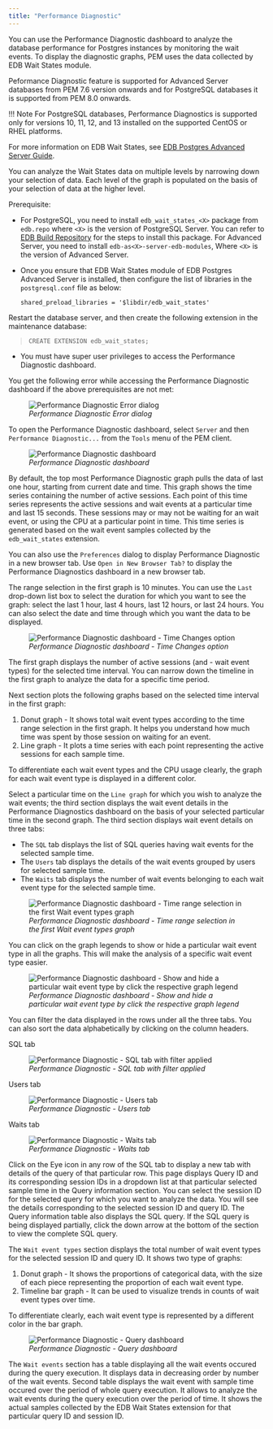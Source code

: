```yaml
---
title: "Performance Diagnostic"
---
```


<div id="performance_diagnostic" class="registered_link"></div>

You can use the Performance Diagnostic dashboard to analyze the database performance for Postgres instances by monitoring the wait events. To display the diagnostic graphs, PEM uses the data collected by EDB Wait States module.

Peformance Diagnostic feature is supported for Advanced Server databases from PEM 7.6 version onwards and for PostgreSQL databases it is supported from PEM 8.0 onwards.

!!! Note
    For PostgreSQL databases, Performance Diagnostics is supported only for versions 10, 11, 12, and 13 installed on the supported CentOS or RHEL platforms.

For more information on EDB Wait States, see [EDB Postgres Advanced Server Guide](/epas/latest/epas_guide/13_performance_analysis_and_tuning/).

You can analyze the Wait States data on multiple levels by narrowing down your selection of data. Each level of the graph is populated on the basis of your selection of data at the higher level.

Prerequisite:

-   For PostgreSQL, you need to install `edb_wait_states_<X>` package from `edb.repo` where `<X>` is the version of PostgreSQL Server. You can refer to [EDB Build Repository](https://repos.enterprisedb.com/) for the steps to install this package. For Advanced Server, you need to install `edb-as<X>-server-edb-modules`, Where `<X>` is the version of Advanced Server.

-   Once you ensure that EDB Wait States module of EDB Postgres Advanced Server is installed, then configure the list of libraries in the `postgresql.conf` file as below:

    `shared_preload_libraries = '$libdir/edb_wait_states'`

Restart the database server, and then create the following extension in the maintenance database:

> `CREATE EXTENSION edb_wait_states;`

-   You must have super user privileges to access the Performance Diagnostic dashboard.

You get the following error while accessing the Performance Diagnostic dashboard if the above prerequisites are not met:

<figure><img src="../images/performance_diagnostic_error.png" class="align-center" alt="Performance Diagnostic Error dialog" /><figcaption aria-hidden="true"><em>Performance Diagnostic Error dialog</em></figcaption></figure>

To open the Performance Diagnostic dashboard, select `Server` and then `Performance Diagnostic...` from the `Tools` menu of the PEM client.

<figure><img src="../images/performance_diagnostic_intro.png" class="align-center" alt="Performance Diagnostic dashboard" /><figcaption aria-hidden="true"><em>Performance Diagnostic dashboard</em></figcaption></figure>

By default, the top most Performance Diagnostic graph pulls the data of last one hour, starting from current date and time. This graph shows the time series containing the number of active sessions. Each point of this time series represents the active sessions and wait events at a particular time and last 15 seconds. These sessions may or may not be waiting for an wait event, or using the CPU at a particular point in time. This time series is generated based on the wait event samples collected by the `edb_wait_states` extension.

You can also use the `Preferences` dialog to display Performance Diagnostic in a new browser tab. Use `Open in New Browser Tab?` to display the Performance Diagnostics dashboard in a new browser tab.

The range selection in the first graph is 10 minutes. You can use the `Last` drop-down list box to select the duration for which you want to see the graph: select the last 1 hour, last 4 hours, last 12 hours, or last 24 hours. You can also select the date and time through which you want the data to be displayed.

<figure><img src="../images/performance_diagnostic_datetime_selection.png" class="align-center" alt="Performance Diagnostic dashboard - Time Changes option" /><figcaption aria-hidden="true"><em>Performance Diagnostic dashboard - Time Changes option</em></figcaption></figure>

The first graph displays the number of active sessions (and - wait event types) for the selected time interval. You can narrow down the timeline in the first graph to analyze the data for a specific time period.

Next section plots the following graphs based on the selected time interval in the first graph:

1.  Donut graph - It shows total wait event types according to the time range selection in the first graph. It helps you understand how much time was spent by those session on waiting for an event.
2.  Line graph - It plots a time series with each point representing the active sessions for each sample time.

To differentiate each wait event types and the CPU usage clearly, the graph for each wait event type is displayed in a different color.

Select a particular time on the `Line graph` for which you wish to analyze the wait events; the third section displays the wait event details in the Performance Diagnostics dashboard on the basis of your selected particular time in the second graph. The third section displays wait event details on three tabs:

-   The `SQL` tab displays the list of SQL queries having wait events for the selected sample time.
-   The `Users` tab displays the details of the wait events grouped by users for selected sample time.
-   The `Waits` tab displays the number of wait events belonging to each wait event type for the selected sample time.

<figure><img src="../images/performance_diagnostic_timeseries_selection.png" class="align-center" alt="Performance Diagnostic dashboard - Time range selection in the first Wait event types graph" /><figcaption aria-hidden="true"><em>Performance Diagnostic dashboard - Time range selection in the first Wait event types graph</em></figcaption></figure>

You can click on the graph legends to show or hide a particular wait event type in all the graphs. This will make the analysis of a specific wait event type easier.

<figure><img src="../images/performance_diagnostic_chart_legends.png" class="align-center" alt="Performance Diagnostic dashboard - Show and hide a particular wait event type by click the respective graph legend" /><figcaption aria-hidden="true"><em>Performance Diagnostic dashboard - Show and hide a particular wait event type by click the respective graph legend</em></figcaption></figure>

You can filter the data displayed in the rows under all the three tabs. You can also sort the data alphabetically by clicking on the column headers.

SQL tab

<figure><img src="../images/performance_diagnostic_table_filter.png" class="align-center" alt="Performance Diagnostic - SQL tab with filter applied" /><figcaption aria-hidden="true"><em>Performance Diagnostic - SQL tab with filter applied</em></figcaption></figure>

Users tab

<figure><img src="../images/performance_diagnostic_users_table.png" class="align-center" alt="Performance Diagnostic - Users tab" /><figcaption aria-hidden="true"><em>Performance Diagnostic - Users tab</em></figcaption></figure>

Waits tab

<figure><img src="../images/performance_diagnostic_wait_events.png" class="align-center" alt="Performance Diagnostic - Waits tab" /><figcaption aria-hidden="true"><em>Performance Diagnostic - Waits tab</em></figcaption></figure>

Click on the Eye icon in any row of the SQL tab to display a new tab with details of the query of that particular row. This page displays Query ID and its corresponding session IDs in a dropdown list at that particular selected sample time in the Query information section. You can select the session ID for the selected query for which you want to analyze the data. You will see the details corresponding to the selected session ID and query ID. The Query information table also displays the SQL query. If the SQL query is being displayed partially, click the down arrow at the bottom of the section to view the complete SQL query.

The `Wait event types` section displays the total number of wait event types for the selected session ID and query ID. It shows two type of graphs:

1.  Donut graph - It shows the proportions of categorical data, with the size of each piece representing the proportion of each wait event type.
2.  Timeline bar graph - It can be used to visualize trends in counts of wait event types over time.

To differentiate clearly, each wait event type is represented by a different color in the bar graph.

<figure><img src="../images/performance_diagnostic_query_dashboard.png" class="align-center" alt="Performance Diagnostic - Query dashboard" /><figcaption aria-hidden="true"><em>Performance Diagnostic - Query dashboard</em></figcaption></figure>

The `Wait events` section has a table displaying all the wait events occured during the query execution. It displays data in decreasing order by number of the wait events. Second table displays the wait event with sample time occured over the period of whole query execution. It allows to analyze the wait events during the query execution over the period of time. It shows the actual samples collected by the EDB Wait States extension for that particular query ID and session ID.
